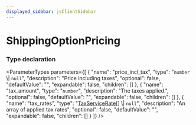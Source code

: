 ```yaml
---
displayed_sidebar: jsClientSidebar
---
```



# ShippingOptionPricing

### Type declaration

<ParameterTypes parameters={[
  {
    "name": "price_incl_tax",
    "type": "`number` \\| `null`",
    "description": "Price including taxes",
    "optional": false,
    "defaultValue": "",
    "expandable": false,
    "children": []
  },
  {
    "name": "tax_amount",
    "type": "`number`",
    "description": "The taxes applied.",
    "optional": false,
    "defaultValue": "",
    "expandable": false,
    "children": []
  },
  {
    "name": "tax_rates",
    "type": "[TaxServiceRate](internal.TaxServiceRate.mdx)[] \\| `null`",
    "description": "An array of applied tax rates",
    "optional": false,
    "defaultValue": "",
    "expandable": false,
    "children": []
  }
]} />
